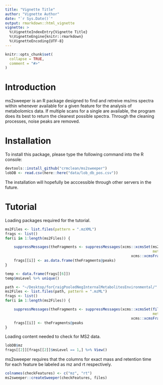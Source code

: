 ```yaml
---
title: "Vignette Title"
author: "Vignette Author"
date: "`r Sys.Date()`"
output: rmarkdown::html_vignette
vignette: >
  %\VignetteIndexEntry{Vignette Title}
  %\VignetteEngine{knitr::rmarkdown}
  %\VignetteEncoding{UTF-8}
---
```


```r
knitr::opts_chunk$set(
  collapse = TRUE,
  comment = "#>"
)
```

# Introduction

ms2sweeper is an R package designed to find and retreive ms/ms spectra within 
whenever available for a given feature for the analysis of metabolomics data. 
If multiple scans for a single are available, the program does its best to 
return the cleanest possible spectra. Through the cleaning processes, noise 
peaks are removed. 

# Installation

To install this package, please type the following command into the R console:

```r
devtools::install_github("crmclean/ms2sweeper")
lobDB <- read.csv(here::here("data/lob_db_pos.csv"))
```

The installation will hopefully be acccessible through other servers in the 
future. 

# Tutorial

Loading packages required for the tutorial.

```r
ms2Files <- list.files(pattern = ".mzXML")
frags <- list()
for(i in 1:length(ms2Files)) {

    suppressMessages(theFragments <- suppressMessages(xcms::xcmsSet(ms2Files[i],
                                                                    method="MS1") %>%
                                                          xcms::xcmsFragments()))
    frags[[i]] <- as.data.frame(theFragments@peaks)
}

```

```r
temp <- data.frame(frags[[6]])
temp$msLevel %>% unique()
```


```r
path <- "~/Desktop/forCraigPooledNegInternalMetabolitesEnvironmental/"
ms2Files <- list.files(path, pattern = ".mzML")
frags <- list()
for(i in 1:length(ms2Files)) {

    suppressMessages(theFragments <- suppressMessages(xcms::xcmsSet(file.path(path, ms2Files[i]),
                                                                    method="MS1") %>%
                                                          xcms::xcmsFragments()))
    frags[[i]] <- theFragments@peaks
}
```

Loading content needed to check for MS2 data.

```r
lobDB$mz
frags[[2]][frags[[2]]$msLevel == 1,] %>% View()
```

ms2sweeper requires that the columns for exact mass and retention time for each
feature be labeled as mz and rt respectively. 

```r
colnames(checkFeatures) <- c("mz", "rt") 
ms2sweeper::createSweeper(checkFeatures, files)
```

